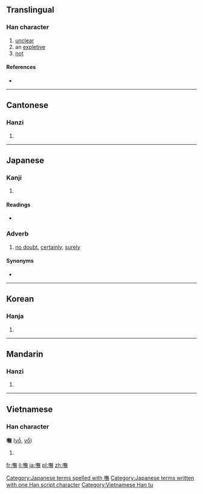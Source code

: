 {{also|呒}}
==Translingual==

===Han character===
{{Han char|rn=30|rad=口|as=12|sn=15|four=6803<sub>1</sub>|canj=口人廿火 (ROTF)|ids=⿰[[口]][[無]]}}

# [[unclear]]
# an [[expletive]]
# [[not]]

====References====
* {{Han ref|kx=0207.230|dkj=04269|dj=0430.180|hdz=10684.020|uh=5638|ud=22072|bh=E546|bd=58694}}

----

==Cantonese==

===Hanzi===
{{yue-hanzi|jyut=[[fu2]], [[m4]], [[mou1]], [[mou5]]|y=fu2, m4, mou1, mou5|sim=呒}}

# {{defn|lang=yue|sort=口12}}

----

==Japanese==

===Kanji===
{{ja-kanji|grade=|rs=口12}}

# {{defn|lang=ja|sort=口12}}

====Readings====
* {{ja-readings|on=[[ぶ]] (bu)|kun=[[さぞ]] (sazo)}}

===Adverb===
{{ja-pos|k|adverb|hira=さぞ|rom=sazo}}

# [[no doubt]], [[certainly]], [[surely]]

====Synonyms====
* {{l/ja|嘸かし}}

[[Category:Japanese terms spelled with 嘸]]
[[Category:Japanese terms written with one Han script character]]

----

==Korean==

===Hanja===
{{ko-hanja|hangeul=무|rv=mu|mr=mu}}

# {{defn|lang=ko|sort=口12}}

----

==Mandarin==

===Hanzi===
{{cmn-hanzi|sim=呒|pin=[[fǔ]] ([[fu3]])|wg=fu<sup>3</sup>}}

# {{defn|lang=cmn|sort=口12}}

----

==Vietnamese==

===Han character===
'''嘸''' ([[vỗ]], [[vổ]])

# {{defn|vi}}

[[Category:Vietnamese Han tu]]

[[fr:嘸]]
[[li:嘸]]
[[ja:嘸]]
[[pl:嘸]]
[[zh:嘸]]